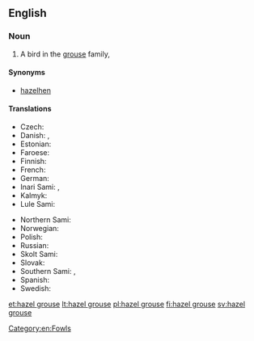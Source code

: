 ==English==
{{wikipedia}}

===Noun===
{{en-noun|head=[[hazel]] [[grouse]]}}

# A bird in the [[grouse]] family, {{taxlink|Bonasa bonasia|species|noshow=1}}

====Synonyms====
* [[hazelhen]]

====Translations====
{{trans-top|bird}}
* Czech: {{t|cs|jeřábek lesní|m}}
* Danish: {{t|da|hjerpe|c}}, {{t|da|jærpe|c}}
* Estonian: {{t|et|laanepüü}}
* Faroese: {{t|fo|jarpi|m}}
* Finnish: {{t+|fi|pyy}}
* French: {{t+|fr|gélinotte des bois|f}}
* German: {{t+|de|Haselhuhn|n}}
* Inari Sami: {{t|smn|puágui}}, {{t|smn|pagoi}}
* Kalmyk: {{t|xal|хагльг}}
* Lule Sami: {{t|smj|bákkoj}}
{{trans-mid}}
* Northern Sami: {{t|se|bakku}}
* Norwegian: {{t+|no|jerpe|m|f}}
* Polish: {{t+|pl|jarząbek|m}}
* Russian: {{t+|ru|ря́бчик|m}}
* Skolt Sami: {{t|sms|pââgg}}
* Slovak: {{t|sk|jariabok hôrny|m}}
* Southern Sami: {{t|sma|brorke}}, {{t|sma|frorke}}
* Spanish: {{t|es|grévol|m}}
* Swedish: {{t+|sv|järpe|c}}
{{trans-bottom}}

[[Category:en:Fowls]]

[[et:hazel grouse]]
[[lt:hazel grouse]]
[[pl:hazel grouse]]
[[fi:hazel grouse]]
[[sv:hazel grouse]]